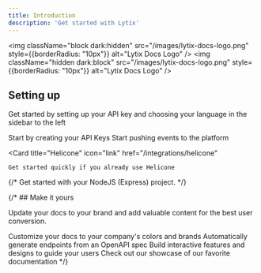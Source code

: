 ```yaml
---
title: Introduction
description: 'Get started with Lytix'
---
```


<img
  className="block dark:hidden"
  src="/images/lytix-docs-logo.png"
  style={{borderRadius: "10px"}}
  alt="Lytix Docs Logo"
/>
<img
  className="hidden dark:block"
  src="/images/lytix-docs-logo.png"
  style={{borderRadius: "10px"}}
  alt="Lytix Docs Logo"
/>

## Setting up

Get started by setting up your API key and choosing your language in the sidebar to the left

<CardGroup cols={2}>
  <Card
    title="API Key Setup"
    icon="screwdriver-wrench"
    href="/APIKeys/api-key-setup"
  >
  Start by creating your API Keys
  </Card>
    <Card
    title="Quickstart"
    icon="code"
    href="/Quickstart"
  >
  Start pushing events to the platform
  </Card>
  
  <Card
    title="Helicone"
    icon="link"
    href="/integrations/helicone"
  >
    Get started quickly if you already use Helicone
  </Card> 
  {/* <Card
    title="NodeJS Quickstart"
    icon="code"
    href="/nodejs-quickstart"
  >
    Get started with your NodeJS (Express) project.
  </Card>*/}
</CardGroup>

{/* ## Make it yours

Update your docs to your brand and add valuable content for the best user conversion.

<CardGroup cols={2}>
  <Card
    title="Customize Style"
    icon="palette"
    href="https://mintlify.com/docs/settings/global"
  >
    Customize your docs to your company's colors and brands
  </Card>
  <Card
    title="Reference APIs"
    icon="code"
    href="https://mintlify.com/docs/api-playground/openapi"
  >
    Automatically generate endpoints from an OpenAPI spec
  </Card>
  <Card
    title="Add Components"
    icon="screwdriver-wrench"
    href="https://mintlify.com/docs/components/accordion"
  >
    Build interactive features and designs to guide your users
  </Card>
  <Card
    title="Get Inspiration"
    icon="stars"
    href="https://mintlify.com/customers"
  >
    Check out our showcase of our favorite documentation
  </Card>
</CardGroup> */}
